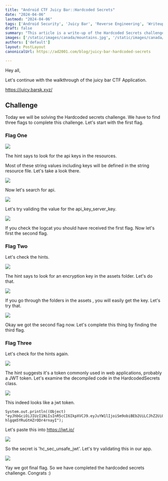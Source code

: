 ---
title: "Android CTF Juicy Bar::Hardcoded Secrets"
date: "2024-04-06"
lastmod: "2024-04-06"
tags: ['Android Security', 'Juicy Bar', 'Reverse Engineering', 'Writeup']
draft: false
summary: "This article is a write-up of the Hardcoded Secrets challenge in the Android CTF Juicy Bar."
images: ['/static/images/canada/mountains.jpg', '/static/images/canada/toronto.jpg']
authors: ['default']
layout: PostLayout
canonicalUrl: https://ad2001.com/blog/juicy-bar-hardcoded-secrets

---

Hey all,

Let's continue with the walkthrough of the juicy bar CTF Application.

https://juicy.barsk.xyz/

## Challenge

Today we will be solving the Hardcoded secrets challenge. We have to find three flags to complete this challenge. Let's start with the first flag.

### Flag One

![](/static/images/posts/Hardcoded/1.png)

The hint says to look for the api keys in the resources.

Most of these string values including keys will be defined in the string resource file. Let's take a look there.

![](/static/images/posts/Hardcoded/2.png)

Now let's search for api.

![](/static/images/posts/Hardcoded/3.png)

Let's try validing the value for the api_key_server_key.

![](/static/images/posts/Hardcoded/4.png)

If you check the logcat you should have received the first flag. Now let's first the second flag.

### Flag Two

Let's check the hints.

![](/static/images/posts/Hardcoded/5.png)

The hint says to look for an encryption key in the assets folder. Let's do that.

![](/static/images/posts/Hardcoded/6.png)

If you go through the folders in the assets , you will easily get the key. Let's try that.

![](/static/images/posts/Hardcoded/7.png)

Okay we got the second flag now. Let's complete this thing by finding the third flag.

### Flag Three

Let's check for the hints again.

![](/static/images/posts/Hardcoded/8.png)

The hint suggests it's a token commonly used in web applications, probably a JWT token. Let's examine the decompiled code in the HardcodedSecrets class.

![](/static/images/posts/Hardcoded/9.png)

This indeed looks like a jwt token.

```
System.out.println((Object) "eyJhbGciOiJIUzI1NiIsInR5cCI6IkpXVCJ9.eyJuYW1lIjoiSm9obiBEb2UiLCJhZ2UiOjQyLCJ1c2VybmFtZSI6ImpvaG40MiIsInBhc3N3b3JkIjoiaGNfc2VjX3Vuc2FmZV9qd3QifQ.ym7jNSXpVEO5c07lLzp-hlgqm5YRuGtHZrODr4rnayI");
```

Let's paste this into https://jwt.io/

![](/static/images/posts/Hardcoded/10.png)

So the secret is 'hc_sec_unsafe_jwt'. Let's try validating this in our app.

![](/static/images/posts/Hardcoded/11.png)

Yay we got final flag. So we have completed the hardcoded secrets challenge. Congrats :)
